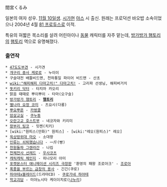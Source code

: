間宮くるみ

일본의 여자 성우. [[11월 10일]]생. [[시가]]현 [[야스]] 시 출신. 원래는 프로덕션 바오밥 소속이었으나 2004년 4월 [[81 프로듀스]]로 이적.

특유의 혀짧은 목소리를 살려 어린아이나 [[동물]] 캐릭터를 자주 맡는데, [[방가방가 햄토리]]의 [[햄토리]] 역으로 유명해졌다.

=== 출연작 ===
 * [[47도도부견]] - 시가견
 * [[개구리 중사 케로로]] - 누이이
 * 구슬대전 배틀비드맨, 천하통일 파이어 비드맨 - 산초
 * [[wiki:"해피해피 다마고치!" 다마고치!]] - 고리파 선생님, 해피버거치
 * [[돗키리 닥터]] - 타지마 카오리
 * 맑음 때때로 뿌이뿌이 - 타마(오구슬)
 * [[방가방가 햄토리]] - '''[[햄토리]]'''
 * [[별나라 요정 코미]] - 츠요시(다롱)
 * [[뿌요뿌욘]] - [[카벙클]]
 * [[암살교실]] - [[쿠누동]]
 * [[오란고교 호스트부]] - 네코자와 키리미
 * [[왕부리 팅코]] - 밋켄(치키)
 * [wiki:"원피스(만화)" 원피스] - [wiki:"레오(원피스)" 레오]
 * [[육상방위대 마오]] - 소대왕
 * [[인류는 쇠퇴했습니다]] - 一斤(빵)
 * [[천원돌파 그렌라간]] - 나킴
 * [[천체전사 선레드]] - [[우사코츠]]
 * [[캐릭캐릭 체인지]] - 히나모리 아미
 * [[포켓몬스터 애니메이션 시리즈/극장판|포켓몬스터 애니메이션 시리즈 극장판]] '환영의 패왕 조로아크' - [[조로아]]
 * [[폭풍을 부르는 금창의 용사]] - 긴긴(쿠로)
 * [[하야테x블레이드]](드라마CD) - [[쿠로가네 하야테]]
 * [[학교괴담]] - 미야노시타 케이이치로([[나누리]])
